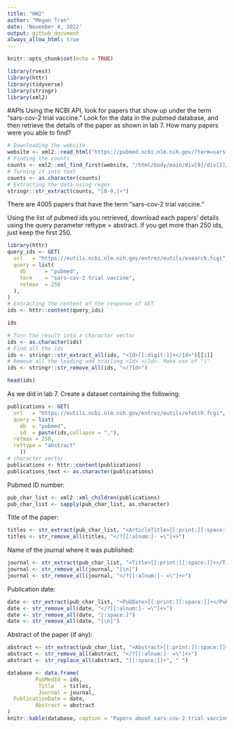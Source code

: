 ```yaml
---
title: "HW2"
author: "Megan Tran"
date: 'November 4, 2022'
output: github_document
always_allow_html: true
---
```


```r
knitr::opts_chunk$set(echo = TRUE)
```

```r
library(rvest)
library(httr)
library(tidyverse)
library(stringr)
library(xml2)
```

#APIs
Using the NCBI API, look for papers that show up under the term “sars-cov-2 trial vaccine.” Look for the data in the pubmed database, and then retrieve the details of the paper as shown in lab 7. How many papers were you able to find?

```r
# Downloading the website
website <- xml2::read_html("https://pubmed.ncbi.nlm.nih.gov/?term=sars-cov-2+trial+vaccine")
# Finding the counts
counts <- xml2::xml_find_first(website, "/html/body/main/div[9]/div[2]/div[2]/div[1]/div[1]")
# Turning it into text
counts <- as.character(counts)
# Extracting the data using regex
stringr::str_extract(counts, "[0-9,]+")
```

There are 4005 papers that have the term “sars-cov-2 trial vaccine.”

Using the list of pubmed ids you retrieved, download each papers’ details using the query parameter rettype = abstract. If you get more than 250 ids, just keep the first 250.

```r
library(httr)
query_ids <- GET(
  url   = "https://eutils.ncbi.nlm.nih.gov/entrez/eutils/esearch.fcgi",
  query = list(
    db      = "pubmed",
    term    = "sars-cov-2 trial vaccine",
    retmax  = 250
  ), 
)
# Extracting the content of the response of GET
ids <- httr::content(query_ids)

ids
```


```r
# Turn the result into a character vector
ids <- as.character(ids)
# Find all the ids 
ids <- stringr::str_extract_all(ids, "<Id>[[:digit:]]+</Id>")[[1]]
# Remove all the leading and trailing <Id> </Id>. Make use of "|"
ids <- stringr::str_remove_all(ids, "</?Id>")

head(ids)
```


As we did in lab 7. Create a dataset containing the following:


```r
publications <- GET(
  url   = "https://eutils.ncbi.nlm.nih.gov/entrez/eutils/efetch.fcgi",
  query = list(
    db  = "pubmed",
    id  = paste(ids,collapse = ","),
  retmax = 250,
  rettype = "abstract"
    ))
# character vector
publications <- httr::content(publications)
publications_text <- as.character(publications)
```


Pubmed ID number:
```r
pub_char_list <- xml2::xml_children(publications)
pub_char_list <- sapply(pub_char_list, as.character)
```


Title of the paper:
```r
titles <- str_extract(pub_char_list, "<ArticleTitle>[[:print:][:space:]]+</ArticleTitle>")
titles <- str_remove_all(titles, "</?[[:alnum:]- =\"]+>")
```


Name of the journal where it was published:
```r
journal <- str_extract(pub_char_list, "<Title>[[:print:][:space:]]+</Title>")
journal <- str_remove_all(journal, "[\n]")
journal <- str_remove_all(journal, "</?[[:alnum:]- =\"]+>")
```


Publication date:
```r
date <- str_extract(pub_char_list, "<PubDate>[[:print:][:space:]]+</PubDate>")
date <- str_remove_all(date, "</?[[:alnum:]- =\"]+>")
date <- str_remove_all(date, "[:space:]")
date <- str_remove_all(date, "[\n]")
```

Abstract of the paper (if any):
```r
abstract <- str_extract(pub_char_list, "<Abstract>[[:print:][:space:]]+</Abtract>")
abstract <- str_remove_all(abstract, "</?[[:alnum:]- =\"]+>")
abstract <- str_replace_all(abstract, "[[:space:]]+", " ")
```



```r
database <- data.frame(
         PubMedId = ids,
          Title   = titles,
          Journal = journal,
  PublicationDate = date,
         Abstract = abstract
)
knitr::kable(database, caption = "Papers about sars-cov-2 trial vaccine")
```






